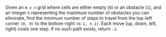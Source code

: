 Given an `m x n` grid where cells are either empty (`0`) or an obstacle (`1`), and an integer `k` representing the maximum number of obstacles you can eliminate, find the minimum number of steps to travel from the top-left corner `(0, 0)` to the bottom-right `(m-1, n-1)`. Each move (up, down, left, right) costs one step. If no such path exists, return `-1`.
